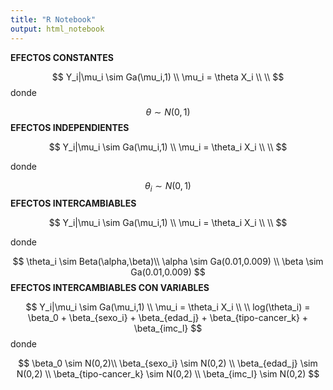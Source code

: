 ```yaml
---
title: "R Notebook"
output: html_notebook
---
```


**EFECTOS CONSTANTES**

$$
Y_i|\mu_i \sim Ga(\mu_i,1) \\
\mu_i = \theta X_i \\ \\
$$
donde 

$$\theta \sim N(0,1)$$
**EFECTOS INDEPENDIENTES**


$$
Y_i|\mu_i \sim Ga(\mu_i,1) \\
\mu_i = \theta_i X_i \\ \\
$$


donde 

$$\theta_i \sim N(0,1)$$
**EFECTOS INTERCAMBIABLES**

$$
Y_i|\mu_i \sim Ga(\mu_i,1) \\
\mu_i = \theta_i X_i \\ \\
$$

donde 

$$
\theta_i \sim Beta(\alpha,\beta)\\
\alpha \sim Ga(0.01,0.009) \\
\beta \sim Ga(0.01,0.009) 
$$
**EFECTOS INTERCAMBIABLES CON VARIABLES**


$$
Y_i|\mu_i \sim Ga(\mu_i,1) \\
\mu_i = \theta_i X_i \\ \\
log(\theta_i) = \beta_0 + \beta_{sexo_i} + \beta_{edad_j} + \beta_{tipo-cancer_k} + \beta_{imc_l} 
$$
donde

$$
\beta_0 \sim N(0,2)\\
\beta_{sexo_i} \sim N(0,2) \\
\beta_{edad_j} \sim N(0,2) \\
\beta_{tipo-cancer_k} \sim N(0,2) \\
\beta_{imc_l} \sim N(0,2)
$$